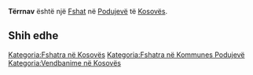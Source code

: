 {{Fshat në Kosovës
 | Emri                = Tërrnav
| sqi_N_name = Tërrnav
| sqi_N_FULL_NAME_RO = Tërrnav
| sqi_N_FULL_NAME_ND_RO = Terrnav
| sqi_N_SORT_NAME_RG = TERRNAV
| sqi_N_FULL_NAME_RG = Tërrnav
| sqi_N_FULL_NAME_ND_RG = Terrnav
| sqi_V_name = Tërrnavë
| sqi_V_FULL_NAME_RO = Tërrnavë Tërnay Tërrnava Shpat Shpati Tërnavë
| sqi_V_FULL_NAME_ND_RO = Terrnave Ternay Terrnava Shpat Shpati Ternave
| sqi_V_SORT_NAME_RG = TERRNAVE TERNAY TERRNAVA SHPAT SHPATI TERNAVE
| sqi_V_FULL_NAME_RG = Tërrnavë Tërnay Tërrnava Shpat Shpati Tërnavë
| sqi_V_FULL_NAME_ND_RG = Terrnave Ternay Terrnava Shpat Shpati Ternave
| srp_N_name = Trnava
| srp_N_FULL_NAME_RO = Trnava
| srp_N_FULL_NAME_ND_RO = Trnava
| srp_N_SORT_NAME_RG = TRNAVA
| srp_N_FULL_NAME_RG = Trnava
| srp_N_FULL_NAME_ND_RG = Trnava
| srp_NS_name = Трнава
| srp_NS_FULL_NAME_RO = Трнава
| srp_NS_FULL_NAME_ND_RO = Трнава
| srp_NS_SORT_NAME_RG = ТРНАВА
| srp_NS_FULL_NAME_RG = Трнава
| srp_NS_FULL_NAME_ND_RG = Трнава

 | Emri (Rasa dhanore) = 
 | Figura              = 
 | Shteti              = Kosovo
 | Komuna              = Podujevë
 | Kodi postar         = 
 | Sipërfaqja          = 

 | Popullsia           = 

 | Regj. i popullsisë  = 
 | Dend. e popullsisë  = 
 | Faqja zyrtare       = 
 <!--- Koordinatat ----> 
 | Gjerësia            = 42.801667
 | Gjatësia            = 21.201111
 | Lartësia            = 
}}
'''Tërrnav''' është një [[Fshat]] në [[Podujevë]] të [[Kosovës]].

<!-- == Gjeografia == -->
<!-- == Historia == -->
<!-- == Demografia == -->
== Shih edhe ==
{{Komuna Podujevë}}
{{Kosovo-Administrata-Cung}}

[[Kategoria:Fshatra në Kosovës]]
[[Kategoria:Fshatra në Kommunes Podujevë]]
[[Kategoria:Vendbanime në Kosovës]]
